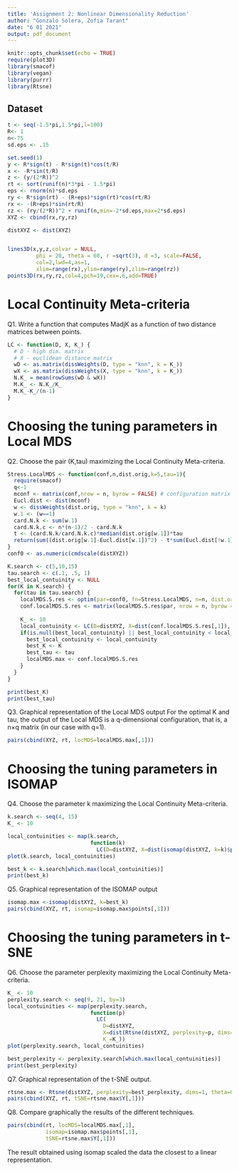 ```yaml
---
title: 'Assignment 2: Nonlinear Dimensionality Reduction'
author: "Gonzalo Solera, Zofia Tarant"
date: "6 01 2021"
output: pdf_document
---
```


```r
knitr::opts_chunk$set(echo = TRUE)
require(plot3D)
library(smacof)
library(vegan)
library(purrr)
library(Rtsne)
```

## Dataset
```r
t <- seq(-1.5*pi,1.5*pi,l=100)
R<- 1
n<-75
sd.eps <- .15

set.seed(1)
y <- R*sign(t) - R*sign(t)*cos(t/R)
x <- -R*sin(t/R)
z <- (y/(2*R))^2
rt <- sort(runif(n)*3*pi - 1.5*pi)
eps <- rnorm(n)*sd.eps
ry <- R*sign(rt) - (R+eps)*sign(rt)*cos(rt/R)
rx <- -(R+eps)*sin(rt/R)
rz <- (ry/(2*R))^2 + runif(n,min=-2*sd.eps,max=2*sd.eps)
XYZ <- cbind(rx,ry,rz)

distXYZ <- dist(XYZ)


lines3D(x,y,z,colvar = NULL, 
         phi = 20, theta = 60, r =sqrt(3), d =3, scale=FALSE,
         col=2,lwd=4,as=1,
         xlim=range(rx),ylim=range(ry),zlim=range(rz))
points3D(rx,ry,rz,col=4,pch=19,cex=.6,add=TRUE)
```

# Local Continuity Meta-criteria

Q1. Write a function that computes MadjK as a function of two distance matrices between points.

```r

LC <- function(D, X, K_) {
  # D - high dim. matrix
  # X - euclidean distance matrix
  wD <- as.matrix(dissWeights(D, type = "knn", k = K_))
  wX <- as.matrix(dissWeights(X, type = "knn", k = K_))
  N.K_ = mean(rowSums(wD & wX))
  M.K_ <- N.K_/K_
  M.K_-K_/(n-1)
}

```

# Choosing the tuning parameters in Local MDS

Q2. Choose the pair (K,tau) maximizing the Local Continuity Meta-criteria. 

```r

Stress.LocalMDS <- function(conf,n,dist.orig,k=5,tau=1){
  require(smacof)
  q<-1
  mconf <- matrix(conf,nrow = n, byrow = FALSE) # configuration matrix
  Eucl.dist <- dist(mconf)
  w <- dissWeights(dist.orig, type = "knn", k = k)
  w.1 <- (w==1)
  card.N.k <- sum(w.1)
  card.N.k.c <- n*(n-1)/2 - card.N.k
  t <- (card.N.k/card.N.k.c)*median(dist.orig[w.1])*tau
  return(sum((dist.orig[w.1]-Eucl.dist[w.1])^2) - t*sum(Eucl.dist[!w.1]))
}
conf0 <- as.numeric(cmdscale(distXYZ))

K.search <- c(5,10,15)
tau.search <- c(.1, .5, 1)
best_local_contuinity <- NULL
for(K in K.search) {
  for(tau in tau.search) {
    localMDS.S.res <- optim(par=conf0, fn=Stress.LocalMDS, n=n, dist.orig=distXYZ, k=K, tau=tau, method ="BFGS", control = list(maxit=20))
    conf.localMDS.S.res <- matrix(localMDS.S.res$par, nrow = n, byrow = FALSE)
    
    K_ <- 10
    local_contuinity <- LC(D=distXYZ, X=dist(conf.localMDS.S.res[,1]), K_)
    if(is.null(best_local_contuinity) || best_local_contuinity < local_contuinity) {
      best_local_contuinity <- local_contuinity
      best_K <- K
      best_tau <- tau
      localMDS.max <- conf.localMDS.S.res
    }
  }
}

print(best_K)
print(best_tau)

```
Q3. Graphical representation of the Local MDS output For the optimal K and tau, the output of the Local MDS is a q-dimensional configuration, that is, a n×q matrix (in our case with q=1).
```r
pairs(cbind(XYZ, rt, locMDS=localMDS.max[,1]))
```


# Choosing the tuning parameters in ISOMAP

Q4. Choose the parameter k maximizing the Local Continuity Meta-criteria.

```r

k.search <- seq(4, 15)
K_ <- 10

local_contuinities <- map(k.search, 
                          function(k) 
                            LC(D=distXYZ, X=dist(isomap(distXYZ, k=k)$points[,1]), K_=K_))
plot(k.search, local_contuinities)

best_k <- k.search[which.max(local_contuinities)]
print(best_k)
```
Q5. Graphical representation of the ISOMAP output

```r
isomap.max <-isomap(distXYZ, k=best_k)
pairs(cbind(XYZ, rt, isomap=isomap.max$points[,1]))
```


# Choosing the tuning parameters in t-SNE

Q6. Choose the parameter perplexity maximizing the Local Continuity Meta-criteria.


```r

K_ <- 10
perplexity.search <- seq(9, 21, by=3)
local_contuinities <- map(perplexity.search, 
                          function(p) 
                            LC(
                              D=distXYZ, 
                              X=dist(Rtsne(distXYZ, perplexity=p, dims=1, theta=0, pca=FALSE, max_iter=200)$Y[,1]), 
                              K_=K_))
plot(perplexity.search, local_contuinities)

best_perplexity <- perplexity.search[which.max(local_contuinities)]
print(best_perplexity)


```


Q7. Graphical representation of the t-SNE output.


```r
rtsne.max <- Rtsne(distXYZ, perplexity=best_perplexity, dims=1, theta=0, pca=FALSE, max_iter=200)
pairs(cbind(XYZ, rt, tSNE=rtsne.max$Y[,1]))
```

Q8. Compare graphically the results of the different techniques.

```r
pairs(cbind(rt, locMDS=localMDS.max[,1], 
            isomap=isomap.max$points[,1],  
            tSNE=rtsne.max$Y[,1]))

```
The result obtained using isomap scaled the data the closest to a linear representation. 

